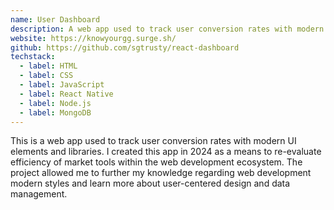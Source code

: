 ```yaml
---
name: User Dashboard
description: A web app used to track user conversion rates with modern UI elements and libraries.
website: https://knowyourgg.surge.sh/
github: https://github.com/sgtrusty/react-dashboard
techstack:
  - label: HTML
  - label: CSS
  - label: JavaScript
  - label: React Native
  - label: Node.js
  - label: MongoDB
---
```


This is a web app used to track user conversion rates with modern UI elements and libraries. I created this app in 2024 as a means to re-evaluate efficiency of market tools within the web development ecosystem. The project allowed me to further my knowledge regarding web development modern styles and learn more about user-centered design and data management.
